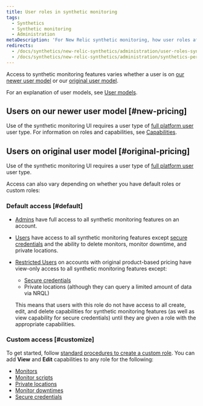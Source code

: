 ```yaml
---
title: User roles in synthetic monitoring
tags:
  - Synthetics
  - Synthetic monitoring
  - Administration
metaDescription: 'For New Relic synthetic monitoring, how user roles affect your access to features.'
redirects:
  - /docs/synthetics/new-relic-synthetics/administration/user-roles-synthetics
  - /docs/synthetics/new-relic-synthetics/administration/synthetics-permissions-user-groups
---
```


Access to synthetic monitoring features varies whether a user is on [our newer user model](#new-pricing) or our [original user model](#original-pricing).

For an explanation of user models, see [User models](/docs/accounts/original-accounts-billing/original-users-roles/overview-user-models).

## Users on our newer user model [#new-pricing]

Use of the synthetic monitoring UI requires a user type of [full platform user](/docs/accounts/accounts-billing/new-relic-one-pricing-users/users-roles#user-type) user type. For information on roles and capabilities, see [Capabilities](/docs/accounts/accounts-billing/new-relic-one-user-management/user-capabilities).


## Users on original user model [#original-pricing]

Use of the synthetic monitoring UI requires a user type of [full platform user](/docs/accounts/accounts-billing/new-relic-one-pricing-users/users-roles#user-type) user type.

Access can also vary depending on whether you have default roles or custom roles:

### Default access [#default]

* [Admins](/docs/accounts/original-accounts-billing/original-users-roles/users-roles-original-user-model#roles) have full access to all synthetic monitoring features on an account.
* [Users](/docs/accounts-partnerships/accounts/account-billing-usage/users-roles#roles) have access to all synthetic monitoring features except [secure credentials](/docs/synthetics/new-relic-synthetics/using-monitors/secure-credentials-store-credentials-information-scripted-browsers) and the ability to delete monitors, monitor downtime, and private locations.
* [Restricted Users](/docs/accounts-partnerships/accounts/account-billing-usage/users-roles#roles) on accounts with original product-based pricing have view-only access to all synthetic monitoring features except:

  * [Secure credentials](/docs/synthetics/new-relic-synthetics/using-monitors/secure-credentials-store-credentials-information-scripted-browsers)
  * Private locations (although they can query a limited amount of data via NRQL)

  This means that users with this role do not have access to all create, edit, and delete capabilities for synthetic monitoring features (as well as view capability for secure credentials) until they are given a role with the appropriate capabilities.

### Custom access [#customize]

To get started, follow [standard procedures to create a custom role](/docs/accounts/accounts/roles-permissions/add-roles-permissions#create/docs/accounts/accounts/roles-permissions/add-roles-permissions#create). You can add **View** and **Edit** capabilities to any role for the following:

* [Monitors](/docs/synthetics/new-relic-synthetics/using-monitors)
* [Monitor scripts](/docs/synthetics/new-relic-synthetics/scripting-monitors/write-synthetics-api-tests)
* [Private locations](/docs/synthetics/new-relic-synthetics/private-locations/private-locations-overview-monitor-internal-sites-add-new-locations)
* [Monitor downtimes](/docs/synthetics/new-relic-synthetics/using-monitors/monitor-downtimes-disable-monitoring-during-scheduled-maintenance-times)
* [Secure credentials](/docs/synthetics/new-relic-synthetics/using-monitors/secure-credentials-store-credentials-information-scripted-browsers)
